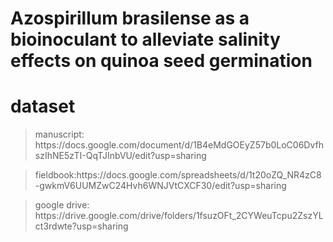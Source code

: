 # Azospirillum brasilense as a bioinoculant to alleviate salinity effects on quinoa seed germination

# dataset

> manuscript: https://docs.google.com/document/d/1B4eMdGOEyZ57b0LoC06DvfhszIhNE5zTI-QqTJInbVU/edit?usp=sharing

> fieldbook:https://docs.google.com/spreadsheets/d/1t20oZQ_NR4zC8-gwkmV6UUMZwC24Hvh6WNJVtCXCF30/edit?usp=sharing

> google drive: https://drive.google.com/drive/folders/1fsuzOFt_2CYWeuTcpu2ZszYLct3rdwte?usp=sharing

